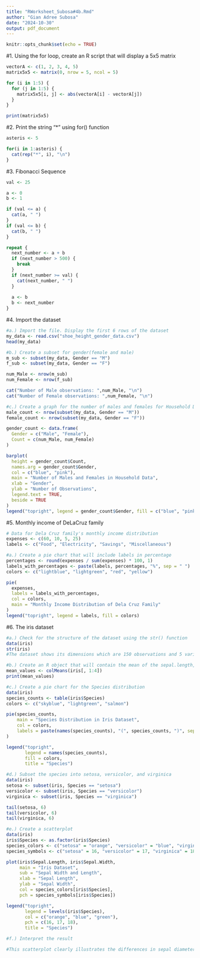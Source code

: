 ```yaml
---
title: "RWorksheet_Subosa#4b.Rmd"
author: "Gian Adree Subosa"
date: "2024-10-30"
output: pdf_document
---
```


```r
knitr::opts_chunk$set(echo = TRUE)
```

#1. Using the for loop, create an R script that will display a 5x5 matrix
```r
vectorA <- c(1, 2, 3, 4, 5)
matrix5x5 <- matrix(0, nrow = 5, ncol = 5)

for (i in 1:5) {
  for (j in 1:5) {
    matrix5x5[i, j] <- abs(vectorA[i] - vectorA[j])
  }
}

print(matrix5x5)
```

#2. Print the string "*" using for() function
```r
asteris <- 5

for(i in 1:asteris) {
  cat(rep("*", i), "\n")
}
```

#3. Fibonacci Sequence
```r
val <- 25

a <- 0
b <- 1

if (val <= a) {
  cat(a, " ")
}
if (val <= b) {
  cat(b, " ")
}

repeat {
  next_number <- a + b
  if (next_number > 500) {
    break
  }
  if (next_number >= val) {
    cat(next_number, " ")
  }
  
  a <- b
  b <- next_number
}
```

#4. Import the dataset
```r
#a.) Import the file. Display the first 6 rows of the dataset
my_data <- read.csv("shoe_height_gender_data.csv")
head(my_data)
```

```r
#b.) Create a subset for gender(female and male)
m_sub <- subset(my_data, Gender == "M")
f_sub <- subset(my_data, Gender == "F")

num_Male <- nrow(m_sub)
num_Female <- nrow(f_sub)

cat("Number of Male observations: ",num_Male, "\n")
cat("Number of Female observations: ",num_Female, "\n")
```

```r
#c.) Create a graph for the number of males and females for Household Data
male_count <- nrow(subset(my_data, Gender == "M"))
female_count <- nrow(subset(my_data, Gender == "F"))

gender_count <- data.frame(
  Gender = c("Male", "Female"),
  Count = c(num_Male, num_Female)
)

barplot(
  height = gender_count$Count,
  names.arg = gender_count$Gender,
  col = c("blue", "pink"),
  main = "Number of Males and Females in Household Data",
  xlab = "Gender",
  ylab = "Number of Observations",
  legend.text = TRUE,
  beside = TRUE
)
legend("topright", legend = gender_count$Gender, fill = c("blue", "pink"))
```

#5. Monthly income of DeLaCruz family
```r
# Data for Dela Cruz family's monthly income distribution
expenses <- c(60, 10, 5, 25)
labels <- c("Food", "Electricity", "Savings", "Miscellaneous")

#a.) Create a pie chart that will include labels in percentage
percentages <- round(expenses / sum(expenses) * 100, 1)
labels_with_percentages <- paste(labels, percentages, "%", sep = " ")
colors <- c("lightblue", "lightgreen", "red", "yellow")

pie(
  expenses,
  labels = labels_with_percentages,
  col = colors,
  main = "Monthly Income Distribution of Dela Cruz Family"
)
legend("topright", legend = labels, fill = colors)
```

#6. The iris dataset
```r
#a.) Check for the structure of the dataset using the str() function
data(iris)
str(iris)
#The dataset shows its dimensions which are 150 observations and 5 variables.
```

```r
#b.) Create an R object that will contain the mean of the sepal.length, sepal.width,petal.length,and petal.width
mean_values <- colMeans(iris[, 1:4])
print(mean_values)
```

```r
#c.) Create a pie chart for the Species distribution
data(iris)
species_counts <- table(iris$Species)
colors <- c("skyblue", "lightgreen", "salmon")

pie(species_counts,
    main = "Species Distribution in Iris Dataset",
    col = colors,
    labels = paste(names(species_counts), "(", species_counts, ")", sep = "")
)

legend("topright", 
       legend = names(species_counts), 
       fill = colors,
       title = "Species")
```

```r
#d.) Subset the species into setosa, versicolor, and virginica
data(iris)
setosa <- subset(iris, Species == "setosa")
versicolor <- subset(iris, Species == "versicolor")
virginica <- subset(iris, Species == "virginica")

tail(setosa, 6)
tail(versicolor, 6)
tail(virginica, 6)
```

```r
#e.) Create a scatterplot
data(iris)
iris$Species <- as.factor(iris$Species)
species_colors <- c("setosa" = "orange", "versicolor" = "blue", "virginica" = "green")
species_symbols <- c("setosa" = 16, "versicolor" = 17, "virginica" = 18)

plot(iris$Sepal.Length, iris$Sepal.Width,
     main = "Iris Dataset",
     sub = "Sepal Width and Length",
     xlab = "Sepal Length",
     ylab = "Sepal Width",
     col = species_colors[iris$Species],
     pch = species_symbols[iris$Species])

legend("topright",
       legend = levels(iris$Species),
       col = c("orange", "blue", "green"),
       pch = c(16, 17, 18),
       title = "Species")
```

```r
#f.) Interpret the result

#This scatterplot clearly illustrates the differences in sepal diameters between the three iris flower species. Setosa is easily identified by its wider and shorter sepals, but virginica and versicolor share some similarities, with virginica having the longest sepals overall. The natural grouping of species according to their sepal traits can be better understood with the help of this depiction.
```






